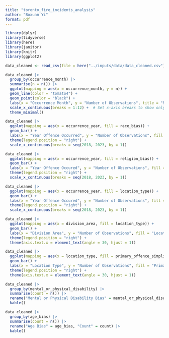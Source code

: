 ```yaml
---
title: "toronto_fire_incidents_analysis"
author: "Boxuan Yi"
format: pdf
---
```


```r
library(dplyr)
library(tidyverse)
library(here)
library(janitor)
library(knitr)
library(ggplot2)
```

```r
data_cleaned <- read_csv(file = here("../inputs/data/data_cleaned.csv"))
```

```r
data_cleaned |>
  group_by(occurrence_month) |>
  summarise(n = n()) |>
  ggplot(mapping = aes(x = occurrence_month, y = n)) +
  geom_line(color = "tomato4") +
  geom_point(color = "black") +
  labs(x = "Occurrence Month", y = "Number of Observations", title = "Monthly Occurrences of Crimes From 2018 to 2023") +
  scale_x_continuous(breaks = 1:12) +  # Set x-axis breaks to show only 1 to 12
  theme_minimal()

```


```r
data_cleaned |>
  ggplot(mapping = aes(x = occurrence_year, fill = race_bias)) +
  geom_bar() +
  labs(x = "Year Offence Occurred", y = "Number of Observations", fill = "Race Bias") +
  theme(legend.position = "right") +
  scale_x_continuous(breaks = seq(2018, 2023, by = 1))
```


```r
data_cleaned |>
  ggplot(mapping = aes(x = occurrence_year, fill = religion_bias)) +
  geom_bar() +
  labs(x = "Year Offence Occured", y = "Number of Observations", fill = "Religion Bias") +
  theme(legend.position = "right") +
  scale_x_continuous(breaks = seq(2018, 2023, by = 1))
```

```r
data_cleaned |>
  ggplot(mapping = aes(x = occurrence_year, fill = location_type)) +
  geom_bar() +
  labs(x = "Year Offence Occured", y = "Number of Observations", fill = "Location Type of the Offence") +
  theme(legend.position = "right") +
  scale_x_continuous(breaks = seq(2018, 2023, by = 1))

data_cleaned |>
  ggplot(mapping = aes(x = division_area, fill = location_type)) +
  geom_bar() +
  labs(x = "Division Area", y = "Number of Observations", fill = "Location Type of the Offence") +
  theme(legend.position = "right") +
  theme(axis.text.x = element_text(angle = 30, hjust = 1))

```


```r
data_cleaned |>
  ggplot(mapping = aes(x = location_type, fill = primary_offence_simplified)) +
  geom_bar() +
  labs(x = "Location Type", y = "Number of Observations", fill = "Primary Offence") +
  theme(legend.position = "right") +
  theme(axis.text.x = element_text(angle = 30, hjust = 1))
```

```r
data_cleaned |>
  group_by(mental_or_physical_disability) |>
  summarise(count = n()) |>
  rename("Mental or Physical Disability Bias" = mental_or_physical_disability, "Count" = count) |>
  kable()
```

```r
data_cleaned |>
  group_by(age_bias) |>
  summarise(count = n()) |>
  rename("Age Bias" = age_bias, "Count" = count) |>
  kable()
```